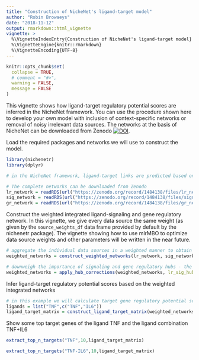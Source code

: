 ```yaml
---
title: "Construction of NicheNet's ligand-target model"
author: "Robin Browaeys"
date: "2018-11-12"
output: rmarkdown::html_vignette
vignette: >
  %\VignetteIndexEntry{Construction of NicheNet's ligand-target model}
  %\VignetteEngine{knitr::rmarkdown}
  %\VignetteEncoding{UTF-8}
---
```


<!-- github markdown built using 
rmarkdown::render("vignettes/model_construction.Rmd", output_format = "github_document")
-->

```r
knitr::opts_chunk$set(
  collapse = TRUE,
  # comment = "#>",
  warning = FALSE,
  message = FALSE
)
```

This vignette shows how ligand-target regulatory potential scores are inferred in the NicheNet framework. You can use the procedure shown here to develop your own model with inclusion of context-specific networks or removal of noisy irrelevant data sources. The networks at the basis of NicheNet can be downloaded from Zenodo [![DOI](https://zenodo.org/badge/DOI/10.5281/zenodo.1484138.svg)](https://doi.org/10.5281/zenodo.1484138). 

Load the required packages and networks we will use to construct the model.
```r
library(nichenetr)
library(dplyr)

# in the NicheNet framework, ligand-target links are predicted based on collected biological knowledge on ligand-receptor, signaling and gene regulatory interactions

# The complete networks can be downloaded from Zenodo
lr_network = readRDS(url("https://zenodo.org/record/1484138/files/lr_network.rds"))
sig_network = readRDS(url("https://zenodo.org/record/1484138/files/signaling_network.rds"))
gr_network = readRDS(url("https://zenodo.org/record/1484138/files/gr_network.rds"))
```

Construct the weighted integrated ligand-signaling and gene regulatory network. In this vignette, we give every data source the same weight (as given by the `source_weights_df` data frame provided by default by the nichenetr package). The vignette showing how to use mlrMBO to optimize data source weights and other parameters will be written in the near future.

```r
# aggregate the individual data sources in a weighted manner to obtain a weighted integrated signaling network
weighted_networks = construct_weighted_networks(lr_network, sig_network, gr_network,source_weights_df)

# downweigh the importance of signaling and gene regulatory hubs - the parameters used here are unoptimized
weighted_networks = apply_hub_corrections(weighted_networks, lr_sig_hub = 0.5, gr_hub = 0.5)
```

Infer ligand-target regulatory potential scores based on the weighted integrated networks

```r
# in this example we will calculate target gene regulatory potential scores for TNF and the ligand combination TNF+IL6
ligands = list("TNF",c("TNF","IL6"))
ligand_target_matrix = construct_ligand_target_matrix(weighted_networks, ligands, algorithm = "PPR", damping_factor = 0.5)
```

Show some top target genes of the ligand TNF and the ligand combination TNF+IL6
```r
extract_top_n_targets("TNF",10,ligand_target_matrix)
```

```r
extract_top_n_targets("TNF-IL6",10,ligand_target_matrix)
```
